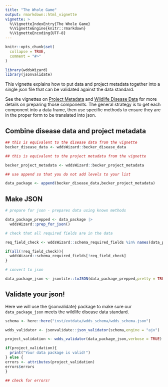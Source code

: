 ```yaml
---
title: "The Whole Game"
output: rmarkdown::html_vignette
vignette: >
  %\VignetteIndexEntry{The Whole Game}
  %\VignetteEngine{knitr::rmarkdown}
  %\VignetteEncoding{UTF-8}
---
```


```r
knitr::opts_chunk$set(
  collapse = TRUE,
  comment = "#>"
)
```

```r
library(wddsWizard)
library(jsonvalidate)
```

This vignette explains how to put data and project metadata together into a 
single json file that can be validated against the data standard. 

See the vignettes on [Project Metadata](project_metadata.html) and [Wildlife Disease Data](disease_data.html) for more
details on preparing those components. The general strategy is to get each component
into a data frame, then use specific methods to ensure they are in the proper
form to be translated into json. 


## Combine disease data and project metadata

```r

## this is equivalent to the disease data from the vignette
becker_disease_data <- wddsWizard::becker_disease_data

## this is equivalent to the project metadata from the vignette

becker_project_metadata <- wddsWizard::becker_project_metadata

## use append so that you do not add levels to your list

data_package <- append(becker_disease_data,becker_project_metadata)

```

## Make JSON

```r

# prepare for json - prepares data using known methods

data_package_prepped <- data_package |>
  wddsWizard::prep_for_json()

# check that all required fields are in the data

req_field_check <- wddsWizard::schema_required_fields %in% names(data_package_prepped)

if(all(!req_field_check)){
  wddsWizard::schema_required_fields[!req_field_check]  
}

# convert to json

data_package_json <- jsonlite::toJSON(data_package_prepped,pretty = TRUE)


```

## Validate your json!

Here we will use the {jsonvalidate} package to make sure our `data_package_json` 
meets the wildlife disease data standard.

```r

schema <- here::here("inst/extdata/wdds_schema/wdds_schema.json")

wdds_validator <- jsonvalidate::json_validator(schema,engine = "ajv")

project_validation <- wdds_validator(data_package_json,verbose = TRUE)

if(project_validation){
  print("Your data package is valid!")
} else {
errors <- attributes(project_validation)
errors$errors
}

## check for errors!


```

